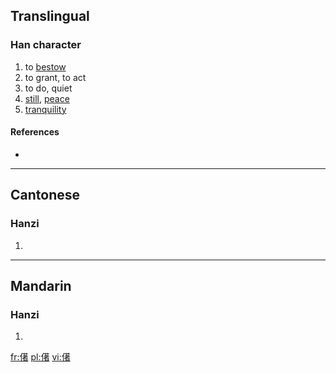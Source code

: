 ==Translingual==

===Han character===
{{Han char|rn=9|rad=人|as=12|sn=14|four=|canj=人廿十日 (OTJA)}}

# to [[bestow]]
# to grant, to act
# to do, quiet
# [[still]], [[peace]]
# [[tranquility]]

====References====
* {{Han ref|kx=0118.230|hdz=10223.130|uh=3482|ud=13442}}

----

==Cantonese==

===Hanzi===
{{yue-hanzi|jyut=|y=jeuk6}}

# {{defn|Cantonese|sort=人12}}

----

==Mandarin==

===Hanzi===
{{cmn-hanzi|pin=[[kù]] ([[ku4]]), [[zhuó]] ([[zhuo2]])|wg=k'u<sup>4</sup>, cho<sup>2</sup>}}

# {{defn|Mandarin|sort=人12}}

[[fr:㒂]]
[[pl:㒂]]
[[vi:㒂]]